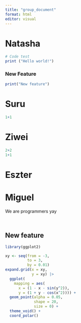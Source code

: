 ```yaml
---
title: "group_document"
format: html
editor: visual
---
```


# Natasha

```r
# Code test
print ("Hello world!")

```
### New Feature
```r
print("New feature")
```

# Suru

```r
1+1
```

# Ziwei

```r
2+2
1+1
```

# Eszter

# Miguel

We are programmers yay

```r

```

```r

```

## New feature

```r
library(ggplot2)

```

```r
xy <- seq(from = -3,
          to = 3, 
          by = 0.01)
expand.grid(x = xy,
            y = xy) |>
  ggplot(
    mapping = aes(
      x = (1 - x - sin(y^2)),
      y = (1 + y - cos(x^2)))) +
  geom_point(alpha = 0.05,
             shape = 20,
             size = 0) +
  theme_void() +
  coord_polar()

```
